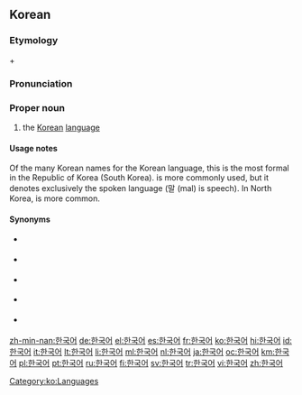 ==Korean==

===Etymology===
{{ko-l|한국||Land of the Han of the korean peninsula|韓國}} + {{ko-l|어||language|語}}

===Pronunciation===
{{ko-pron/auto|l=y|cap=y}}

===Proper noun===
{{ko-pos|proper noun|hanja=韓國語}}

# the [[Korean]] [[language]]

====Usage notes====
Of the many Korean names for the Korean language, this is the most formal in the Republic of Korea (South Korea). {{ko-l|한국말}} is more commonly used, but it denotes exclusively the spoken language (말 (mal) is speech). In North Korea, {{ko-l|조선말}} is more common.

====Synonyms====
* {{ko-l|한국말||Korean spoken language}} {{qualifier|broadly}}
* {{ko-l|우리말||our spoken language}} {{qualifier|broadly}}
* {{ko-l|조선어||Joseoneo}} {{qualifier|broadly}}
* {{ko-l|조선말||4=朝鮮말}} {{qualifier|broadly}}
* {{ko-l|고려말||4=高麗말}} {{qualifier|broadly}}

[[Category:ko:Languages]]

[[zh-min-nan:한국어]]
[[de:한국어]]
[[el:한국어]]
[[es:한국어]]
[[fr:한국어]]
[[ko:한국어]]
[[hi:한국어]]
[[id:한국어]]
[[it:한국어]]
[[lt:한국어]]
[[li:한국어]]
[[ml:한국어]]
[[nl:한국어]]
[[ja:한국어]]
[[oc:한국어]]
[[km:한국어]]
[[pl:한국어]]
[[pt:한국어]]
[[ru:한국어]]
[[fi:한국어]]
[[sv:한국어]]
[[tr:한국어]]
[[vi:한국어]]
[[zh:한국어]]